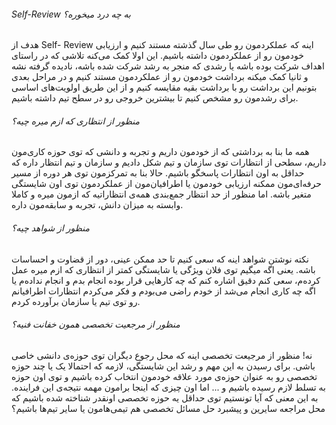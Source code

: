 ###### Self-Review به چه درد میخوره؟
هدف از Self- Review اینه که عملکردمون رو طی سال گذشته مستند کنیم و ارزیابی خودمون رو از عملکردمون داشته باشیم. این اولا کمک می‌کنه تلاشی که در راستای اهداف شرکت بوده باشه یا رشدی که منجر به رشد شرکت شده باشه، نادیده گرفته نشه و ثانیا کمک میکنه برداشت خودمون رو از عملکردمون مستند کنیم و در مراحل بعدی بتونیم این برداشت رو با برداشت بقیه مقایسه کنیم و از این طریق اولویت‌های اساسی برای رشدمون رو مشخص کنیم تا بیشترین خروجی رو در سطح تیم داشته باشیم.
###### منظور از انتظاری که ازم میره چیه؟
همه ما بنا به برداشتی که از خودمون داریم و تجربه و دانشی که توی حوزه کاری‌مون داریم، سطحی از انتظارات توی سازمان و تیم شکل دادیم و سازمان و تیم انتظار داره که حداقل به اون انتظارات پاسخگو باشیم. حالا بنا به تمرکزمون توی هر دوره از مسیر حرفه‌ای‌مون ممکنه ارزیابی خودمون یا اطرافیان‌مون از عملکردمون توی اون شایستگی متغیر باشه. اما منظور از حد انتظار جمع‌بندی همه‌ی انتظاراتیه که ازمون میره و کاملا وابسته به میزان دانش، تجربه و سابقه‌مون داره.
###### منظور از شواهد چیه؟
نکته نوشتن شواهد اینه که سعی کنیم تا حد ممکن عینی، دور از قضاوت و احساسات باشه. یعنی اگه میگیم توی فلان ویژگی یا شایستگی کمتر از انتظاری که ازم میره عمل کرده‌م، سعی کنم دقیق اشاره کنم که چه کارهایی قرار بوده انجام بدم و انجام نداده‌م یا اگه چه کاری انجام می‌شد از خودم راضی می‌بودم و فکر می‌کردم انتظارات اطرافیانم رو توی تیم یا سازمان برآورده کردم.
###### منظور از مرجعیت تخصصی همون خفانت فنیه؟
نه! منظور از مرجیعت تخصصی اینه که محل رجوع دیگران توی حوزه‌ی دانشی خاصی باشی. برای رسیدن به این مهم و رشد این شایستگی، لازمه که احتمالا یک یا چند حوزه تخصصی رو به عنوان حوزه‌ی مورد علاقه خودمون انتخاب کرده باشیم و توی اون حوزه به تسلط لازم رسیده باشیم و ... اما اون چیزی که اینجا برامون مهمه نتیجه‌ی این فراینده. به این معنی که آیا تونستیم توی حداقل یه حوزه تخصصی اونقدر شناخته شده باشیم که محل مراجعه سایرین و پیشبرد حل مسائل تخصصی هم تیمی‌هامون یا سایر تیم‌ها باشیم؟
